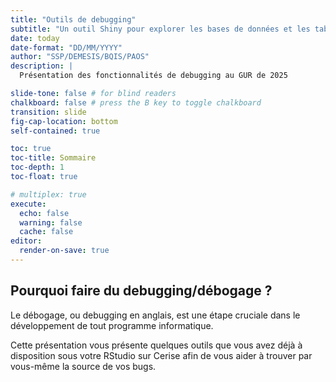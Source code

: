 ```yaml
---
title: "Outils de debugging"
subtitle: "Un outil Shiny pour explorer les bases de données et les tables parquet"
date: today
date-format: "DD/MM/YYYY"
author: "SSP/DEMESIS/BQIS/PAOS"
description: |
  Présentation des fonctionnalités de debugging au GUR de 2025

slide-tone: false # for blind readers
chalkboard: false # press the B key to toggle chalkboard
transition: slide
fig-cap-location: bottom
self-contained: true

toc: true
toc-title: Sommaire
toc-depth: 1
toc-float: true

# multiplex: true
execute:
  echo: false
  warning: false
  cache: false
editor:
  render-on-save: true
---
```


## Pourquoi faire du debugging/débogage ?


Le débogage, ou debugging en anglais, est une étape cruciale dans le développement de tout programme informatique.  

Cette présentation vous présente quelques outils que vous avez déjà à disposition sous votre RStudio sur Cerise afin de vous aider à trouver par vous-même la source de vos bugs.